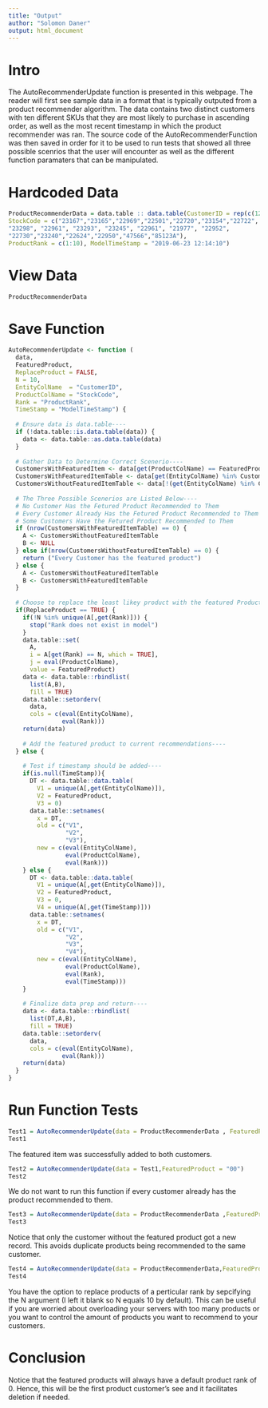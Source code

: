 ---
title: "Output"
author: "Solomon Daner"
output: html_document
---
# Intro
The AutoRecommenderUpdate function is presented in this webpage. The reader will first see sample data in a format that is typically outputed from a product recommender algorithm. The data contains two distinct customers with ten different SKUs that they are most likely to purchase in ascending order, as well as the most recent timestamp in which the product recommender was ran. The source code of the AutoRecommenderFunction was then saved in order for it to be used to run tests that showed all three possible scenrios that the user will encounter as well as the different function paramaters that can be manipulated. 

# Hardcoded Data
```{r}
ProductRecommenderData = data.table :: data.table(CustomerID = rep(c(12346L,12347L),each = 10), 
StockCode = c("23167","23165","22969","22501","22720","23154","22722", 
"23298", "22961", "23293", "23245", "22961", "21977", "22952",
"22730","23240","22624","22950","47566","85123A"),
ProductRank = c(1:10), ModelTimeStamp = "2019-06-23 12:14:10")
```

# View Data
```{r}
ProductRecommenderData
```

# Save Function
```{r}
AutoRecommenderUpdate <- function (
  data,
  FeaturedProduct,
  ReplaceProduct = FALSE,
  N = 10,
  EntityColName  = "CustomerID",
  ProductColName = "StockCode",
  Rank = "ProductRank",
  TimeStamp = "ModelTimeStamp") {
  
  # Ensure data is data.table----
  if (!data.table::is.data.table(data)) {
    data <- data.table::as.data.table(data)
  }
  
  # Gather Data to Determine Correct Scenerio----
  CustomersWithFeaturedItem <- data[get(ProductColName) == FeaturedProduct, get(EntityColName)]
  CustomersWithFeaturedItemTable <- data[get(EntityColName) %in% CustomersWithFeaturedItem]
  CustomersWithoutFeaturedItemTable <- data[!(get(EntityColName) %in% CustomersWithFeaturedItem )]
  
  # The Three Possible Scenerios are Listed Below----
  # No Customer Has the Fetured Product Recommended to Them
  # Every Customer Already Has the Fetured Product Recommended to Them
  # Some Customers Have the Fetured Product Recommended to Them
  if (nrow(CustomersWithFeaturedItemTable) == 0) {
    A <- CustomersWithoutFeaturedItemTable
    B <- NULL
  } else if(nrow(CustomersWithoutFeaturedItemTable) == 0) {
    return ("Every Customer has the featured product")
  } else {
    A <- CustomersWithoutFeaturedItemTable
    B <- CustomersWithFeaturedItemTable
  }
  
  # Choose to replace the least likey product with the featured Product----
  if(ReplaceProduct == TRUE) { 
    if(!N %in% unique(A[,get(Rank)])) {
      stop("Rank does not exist in model")
    }
    data.table::set(
      A, 
      i = A[get(Rank) == N, which = TRUE],
      j = eval(ProductColName), 
      value = FeaturedProduct) 
    data <- data.table::rbindlist(
      list(A,B), 
      fill = TRUE)
    data.table::setorderv(
      data, 
      cols = c(eval(EntityColName),
               eval(Rank)))
    return(data)
    
    # Add the featured product to current recommendations----
  } else {
    
    # Test if timestamp should be added----
    if(is.null(TimeStamp)){
      DT <- data.table::data.table(
        V1 = unique(A[,get(EntityColName)]), 
        V2 = FeaturedProduct,
        V3 = 0)
      data.table::setnames(
        x = DT, 
        old = c("V1",
                "V2",
                "V3"),
        new = c(eval(EntityColName),
                eval(ProductColName),
                eval(Rank)))
    } else {
      DT <- data.table::data.table(
        V1 = unique(A[,get(EntityColName)]), 
        V2 = FeaturedProduct,
        V3 = 0, 
        V4 = unique(A[,get(TimeStamp)]))
      data.table::setnames(
        x = DT, 
        old = c("V1",
                "V2",
                "V3",
                "V4"),
        new = c(eval(EntityColName),
                eval(ProductColName),
                eval(Rank),
                eval(TimeStamp)))
    }
    
    # Finalize data prep and return----
    data <- data.table::rbindlist(
      list(DT,A,B), 
      fill = TRUE)
    data.table::setorderv(
      data, 
      cols = c(eval(EntityColName),
               eval(Rank)))
    return(data)
  }
}
```

# Run Function Tests
```{r} 
Test1 = AutoRecommenderUpdate(data = ProductRecommenderData , FeaturedProduct = "00")
Test1
```
The featured item was successfully added to both customers.

```{r}
Test2 = AutoRecommenderUpdate(data = Test1,FeaturedProduct = "00")
Test2
```
We do not want to run this function if every customer already has the product recommended to them.

```{r}
Test3 = AutoRecommenderUpdate(data = ProductRecommenderData ,FeaturedProduct = "23167")
Test3
```
Notice that only the customer without the featured product got a new record. This avoids duplicate products being recommended to the same customer. 

```{r}
Test4 = AutoRecommenderUpdate(data = ProductRecommenderData,FeaturedProduct = "23167",ReplaceProduct = TRUE)
Test4
```
You have the option to replace products of a perticular rank by sepcifying the N argument (I left it blank so N equals 10 by default). This can be useful if you are worried about overloading your servers with too many products or you want to control the amount of products you want to recommend to your customers.

# Conclusion 
Notice that the featured products will always have a default product rank of 0. Hence, this will be the first product customer's see and it facilitates deletion if needed.
